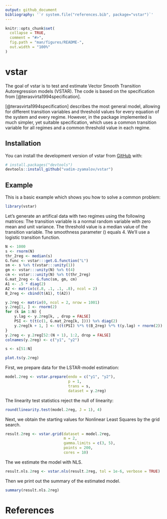 ```yaml
---
output: github_document
bibliography: '`r system.file("references.bib", package="vstar")`'
---
```


<!-- README.md is generated from README.Rmd. Please edit that file -->

```r
knitr::opts_chunk$set(
  collapse = TRUE,
  comment = "#>",
  fig.path = "man/figures/README-",
  out.width = "100%"
)
```

# vstar

<!-- badges: start -->
<!-- badges: end -->

The goal of vstar is to test and estimate Vector Smooth Transition
Autoregression models (VSTAR).
The code is based on the specification from [@terasvirta1994specification].

[@terasvirta1994specification] describes the most general model, allowing for
different transition variables and threshold values for every equation of the
system and every regime.
However, in the package implemented is much simpler, yet suitable specification,
which uses a common transition variable for all regimes and a common
threshold value in each regime.

## Installation

You can install the development version of vstar from
[GitHub](https://github.com/) with:

``` r
# install.packages("devtools")
devtools::install_github("vadim-zyamalov/vstar")
```

## Example

This is a basic example which shows you how to solve a common problem:

```r
library(vstar)
```

Let's generate an artifical data with two regimes using the following matrices:
\begin{gather*}
A_1' = \left(\matrix{.5 & 0 \\ 0 & .5}\right) \\
A_2' = \left(\matrix{.8 & .1 \\ .1 & .8}\right)
\end{gather*}
The transition variable is a normal random variable with zero mean and unit
variance.
The threshold value is a median value of the transition variable.
The smoothness parameter \(\gamma\) equals 4.
We'll use a logistic transition function.

```r
N <- 1000
s <- rnorm(N)
thr_2reg <- median(s)
G.func <- vstar:::get.G.function("L")
sm <- s %x% t(vstar:::unity(1))
gm <- vstar:::unity(N) %x% t(4)
cm <- vstar:::unity(N) %x% t(thr_2reg)
G.mat_2reg <- G.func(sm, gm, cm)
A1 <- .5 * diag(2)
A2 <- matrix(c(.8, .1, .1, .8), ncol = 2)
B_2reg <- cbind(t(A1), t(A2))

y.2reg <- matrix(0, ncol = 2, nrow = 1001)
y.2reg[1, ] <- rnorm(2)
for (k in 1:N) {
    y.lag <- y.2reg[k, , drop = FALSE]
    PSI <- t(t(c(1, G.mat_2reg[k, ]))) %x% diag(2)
    y.2reg[k + 1, ] <- t(t(PSI) %*% t(B_2reg) %*% t(y.lag) + rnorm(2))
}
y.2reg <- y.2reg[52:(N + 1), 1:2, drop = FALSE]
colnames(y.2reg) <- c("y1", "y2")

s <- s[51:N]

plot.ts(y.2reg)
```

First, we prepare data for the LSTAR-model estimation:

```r
model.2reg <- vstar.prepare(endo = c("y1", "y2"),
                            p = 1,
                            trans = s,
                            dataset = y.2reg)
```

The linearity test statistics reject the null of linearity:

```r
round(linearity.test(model.2reg, J = 1), 4)
```

Next, we obtain the starting values for Nonlinear Least Squares by the grid
search.

```r
result.2reg <- vstar.grid(dataset = model.2reg,
                          m = 2,
                          gamma.limits = c(3, 5),
                          points = 200,
                          cores = 10)
```

The we estimate the model with NLS.

```r
result.nls.2reg <- vstar.nls(result.2reg, tol = 1e-6, verbose = TRUE)
```

Then we print out the summary of the estimated model.

```r
summary(result.nls.2reg)
```

# References

<div id="refs"></div>
